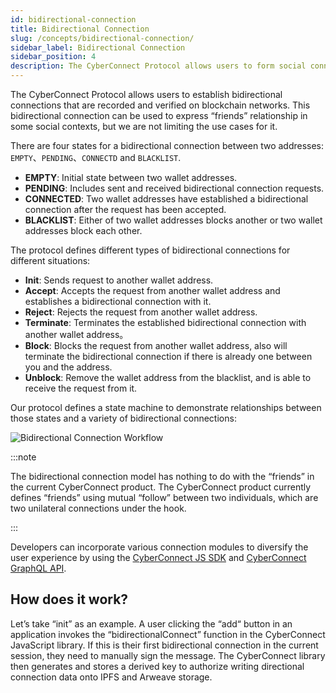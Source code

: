 ```yaml
---
id: bidirectional-connection
title: Bidirectional Connection
slug: /concepts/bidirectional-connection/
sidebar_label: Bidirectional Connection
sidebar_position: 4
description: The CyberConnect Protocol allows users to form social connections that are recorded and verified on blockchain networks.
---
```


The CyberConnect Protocol allows users to establish bidirectional connections that are recorded and verified on blockchain networks. This bidirectional connection can be used to express “friends” relationship in some social contexts, but we are not limiting the use cases for it.

There are four states for a bidirectional connection between two addresses: `EMPTY`、`PENDING`、`CONNECTD` and `BLACKLIST`.

<ul>
  <li>
    <strong>EMPTY</strong>: Initial state between two wallet addresses.
  </li>
  <li>
    <strong>PENDING</strong>: Includes sent and received bidirectional connection requests.
  </li>
  <li>
    <strong>CONNECTED</strong>: Two wallet addresses have established a bidirectional connection after the request has
    been accepted.
  </li>
  <li>
    <strong>BLACKLIST</strong>: Either of two wallet addresses blocks another or two wallet addresses block each other.
  </li>
</ul>

The protocol defines different types of bidirectional connections for different situations:

<ul>
  <li>
    <strong>Init</strong>: Sends request to another wallet address.
  </li>
  <li>
    <strong>Accept</strong>: Accepts the request from another wallet address and establishes a bidirectional connection
    with it.
  </li>
  <li>
    <strong>Reject</strong>: Rejects the request from another wallet address.
  </li>
  <li>
    <strong>Terminate</strong>: Terminates the established bidirectional connection with another wallet address。
  </li>
  <li>
    <strong>Block</strong>: Blocks the request from another wallet address, also will terminate the bidirectional
    connection if there is already one between you and the address.
  </li>
  <li>
    <strong>Unblock</strong>: Remove the wallet address from the blacklist, and is able to receive the request from it.
  </li>
</ul>

Our protocol defines a state machine to demonstrate relationships between those states and a variety of bidirectional connections:

![Bidirectional Connection Workflow](/img/v0.5.0/bidirectional-connection-workflow.png)

:::note

The bidirectional connection model has nothing to do with the “friends” in the current CyberConnect product. The CyberConnect product currently defines “friends” using mutual “follow” between two individuals, which are two unilateral connections under the hook.

:::

Developers can incorporate various connection modules to diversify the user experience by using the [CyberConnect JS SDK](/V1/cyberconnect-sdk/connect-with-js-sdk/) and [CyberConnect GraphQL API](/cyberconnect-api/graphql-api/bidirectional-connections/).

## How does it work?

Let’s take “init” as an example. A user clicking the “add“ button in an application invokes the “bidirectionalConnect” function in the CyberConnect JavaScript library. If this is their first bidirectional connection in the current session, they need to manually sign the message. The CyberConnect library then generates and stores a derived key to authorize writing directional connection data onto IPFS and Arweave storage.
